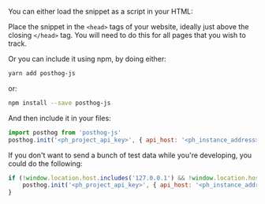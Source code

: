 
You can either load the snippet as a script in your HTML:

<Snippet />

Place the snippet in the `<head>` tags of your website, ideally just above the closing `</head>` tag. You will need to do this for all pages that you wish to track.

Or you can include it using npm, by doing either:

```bash
yarn add posthog-js
```

or:

```bash
npm install --save posthog-js
```

And then include it in your files:

```js
import posthog from 'posthog-js'
posthog.init('<ph_project_api_key>', { api_host: '<ph_instance_address>' })
```

If you don't want to send a bunch of test data while you're developing, you could do the following:

```js
if (!window.location.host.includes('127.0.0.1') && !window.location.host.includes('localhost')) {
    posthog.init('<ph_project_api_key>', { api_host: '<ph_instance_address>' })
}
```
